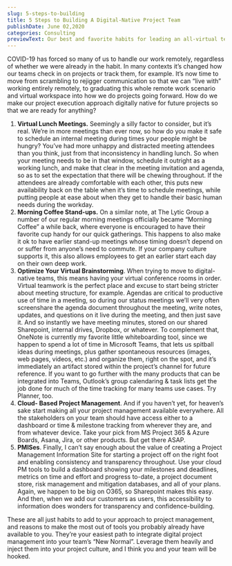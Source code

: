 ```yaml
---
slug: 5-steps-to-building
title: 5 Steps to Building A Digital-Native Project Team
publishDate: June 02,2020
categories: Consulting
previewText: Our best and favorite habits for leading an all-virtual team.
---
```


COVID-19 has forced so many of us to handle our work
remotely, regardless of whether we were already in the habit. In many
contexts it’s changed how our teams check in on projects or track them,
for example. It’s now time to move from scrambling to rejigger
communication so that we can “live with” working entirely remotely, to
graduating this whole remote work scenario and virtual workspace into
how we do projects going forward. How do we make our project execution
approach digitally native for future projects so that we are ready for
anything?

1. **Virtual Lunch Meetings.** Seemingly a silly factor
   to consider, but it’s real. We’re in more meetings than ever now, so how do you make it safe to schedule an internal meeting during times your
   people might be hungry? You’ve had more unhappy and distracted meeting
   attendees than you think, just from that inconsistency in handling
   lunch. So when your meeting needs to be in that window, schedule it
   outright as a working lunch, and make that clear in the meeting
   invitation and agenda, so as to set the expectation that there will be
   chewing throughout. If the attendees are already comfortable with each
   other, this puts new availability back on the table when it’s time to
   schedule meetings, while putting people at ease about when they get to
   handle their basic human needs during the workday.
2. **Morning Coffee Stand-ups.** On a similar note, at
   The Lytic Group a number of our regular morning meetings officially
   became “Morning Coffee” a while back, where everyone is encouraged to
   have their favorite cup handy for our quick gatherings. This happens to
   also make it ok to have earlier stand-up meetings whose timing doesn’t
   depend on or suffer from anyone’s need to commute. If your company
   culture supports it, this also allows employees to get an earlier start
   each day on their own deep work.
3. **Optimize Your Virtual Brainstorming**. When trying
   to move to digital-native teams, this means having your virtual
   conference rooms in order. Virtual teamwork is the perfect place and
   excuse to start being stricter about meeting structure, for example.
   Agendas are critical to productive use of time in a meeting, so during
   our status meetings we’ll very often screenshare the agenda document
   throughout the meeting, write notes, updates, and questions on it live
   during the meeting, and then just save it. And so instantly we have
   meeting minutes, stored on our shared Sharepoint, internal drives,
   Dropbox, or whatever. To complement that, OneNote is currently my favorite little
   whiteboarding tool, since we happen to spend a lot of time in Microsoft
   Teams, that lets us spitball ideas during meetings, plus gather
   spontaneous resources (images, web pages, videos, etc.) and organize
   them, right on the spot, and it’s immediately an artifact stored within
   the project’s channel for future reference. If you want to go further
   with the many products that can be integrated into Teams, Outlook’s
   group calendaring & task lists get the job done for much of the time tracking for many teams use cases. Try Planner, too.
4. **Cloud- Based Project Management**. And if you
   haven’t yet, for heaven’s sake start making all your project management
   available everywhere. All the stakeholders on your team should have
   access either to a dashboard or time & milestone tracking from
   wherever they are, and from whatever device. Take your pick from MS
   Project 365 & Azure Boards, Asana, Jira, or other products. But get
   there ASAP.
5. **PMISes**.
   Finally, I can’t say enough about the
   value of creating a Project Management Information Site for starting a
   project off on the right foot and enabling consistency and transparency
   throughout. Use your cloud PM tools to build a dashboard showing your
   milestones and deadlines, metrics on time and effort and progress
   to-date, a project document store, risk management and mitigation
   databases, and all of your plans. Again, we happen to be big on O365, so Sharepoint makes this easy. And then, when we add our customers as
   users, this accessibility to information does wonders for transparency
   and confidence-building.

These are all just habits to add to your approach to project
management, and reasons to make the most out of tools you probably
already have available to you. They’re your easiest path to integrate
digital project management into your team’s “New Normal”. Leverage them
heavily and inject them into your project culture, and I think you and
your team will be hooked.
